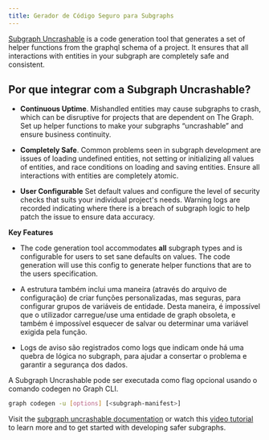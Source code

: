 ```yaml
---
title: Gerador de Código Seguro para Subgraphs
---
```


[Subgraph Uncrashable](https://float-capital.github.io/float-subgraph-uncrashable/) is a code generation tool that generates a set of helper functions from the graphql schema of a project. It ensures that all interactions with entities in your subgraph are completely safe and consistent.

## Por que integrar com a Subgraph Uncrashable?

- **Continuous Uptime**. Mishandled entities may cause subgraphs to crash, which can be disruptive for projects that are dependent on The Graph. Set up helper functions to make your subgraphs “uncrashable” and ensure business continuity.

- **Completely Safe**. Common problems seen in subgraph development are issues of loading undefined entities, not setting or initializing all values of entities, and race conditions on loading and saving entities. Ensure all interactions with entities are completely atomic.

- **User Configurable** Set default values and configure the level of security checks that suits your individual project's needs. Warning logs are recorded indicating where there is a breach of subgraph logic to help patch the issue to ensure data accuracy.

**Key Features**

- The code generation tool accommodates **all** subgraph types and is configurable for users to set sane defaults on values. The code generation will use this config to generate helper functions that are to the users specification.

- A estrutura também inclui uma maneira (através do arquivo de configuração) de criar funções personalizadas, mas seguras, para configurar grupos de variáveis de entidade. Desta maneira, é impossível que o utilizador carregue/use uma entidade de graph obsoleta, e também é impossível esquecer de salvar ou determinar uma variável exigida pela função.

- Logs de aviso são registrados como logs que indicam onde há uma quebra de lógica no subgraph, para ajudar a consertar o problema e garantir a segurança dos dados.

A Subgraph Uncrashable pode ser executada como flag opcional usando o comando codegen no Graph CLI.

```sh
graph codegen -u [options] [<subgraph-manifest>]
```

Visit the [subgraph uncrashable documentation](https://float-capital.github.io/float-subgraph-uncrashable/docs/) or watch this [video tutorial](https://float-capital.github.io/float-subgraph-uncrashable/docs/tutorial) to learn more and to get started with developing safer subgraphs.
